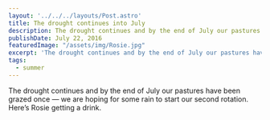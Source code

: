 ```yaml
---
layout: '../../../layouts/Post.astro'
title: The drought continues into July
description: The drought continues and by the end of July our pastures have been grazed once
publishDate: July 22, 2016
featuredImage: "/assets/img/Rosie.jpg"
excerpt: 'The drought continues and by the end of July our pastures have been grazed once'
tags:
  - summer
---
```


The drought continues and by the end of July our pastures have been grazed once — we are hoping for some rain to start our second rotation. Here’s Rosie getting a drink.